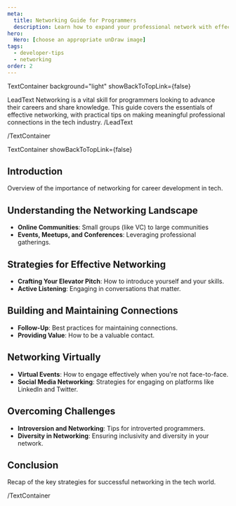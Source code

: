 ```yaml
---
meta:
  title: Networking Guide for Programmers
  description: Learn how to expand your professional network with effective strategies tailored for the tech industry.
hero:
  Hero: [choose an appropriate unDraw image]
tags:
  - developer-tips
  - networking
order: 2
---
```



TextContainer background="light" showBackToTopLink={false}

LeadText
Networking is a vital skill for programmers looking to advance their careers and share knowledge. This guide covers the essentials of effective networking, with practical tips on making meaningful professional connections in the tech industry.
/LeadText

/TextContainer

TextContainer showBackToTopLink={false}

## Introduction

Overview of the importance of networking for career development in tech.

## Understanding the Networking Landscape

- **Online Communities**: Small groups (like VC) to large communities
- **Events, Meetups, and Conferences**: Leveraging professional gatherings.

## Strategies for Effective Networking

- **Crafting Your Elevator Pitch**: How to introduce yourself and your skills.
- **Active Listening**: Engaging in conversations that matter.

## Building and Maintaining Connections

- **Follow-Up**: Best practices for maintaining connections.
- **Providing Value**: How to be a valuable contact.

## Networking Virtually

- **Virtual Events**: How to engage effectively when you're not face-to-face.
- **Social Media Networking**: Strategies for engaging on platforms like LinkedIn and Twitter.

## Overcoming Challenges

- **Introversion and Networking**: Tips for introverted programmers.
- **Diversity in Networking**: Ensuring inclusivity and diversity in your network.

## Conclusion

Recap of the key strategies for successful networking in the tech world.

/TextContainer
